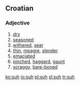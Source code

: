 ==Croatian==

===Adjective===
{{infl|hr|adjective}}

# [[dry]]
# [[seasoned]] {{i|of a tree}}
# [[withered]], [[sear]]
# [[thin]], [[meagre]], [[slender]] {{i|of a man}}
# [[emaciated]]
# [[pinched]], [[haggard]], [[gaunt]] {{i|of a face}}
# [[scraggy]], [[bare-boned]] {{i|of a man}}

[[ko:suh]]
[[io:suh]]
[[pl:suh]]
[[sl:suh]]
[[tr:suh]]